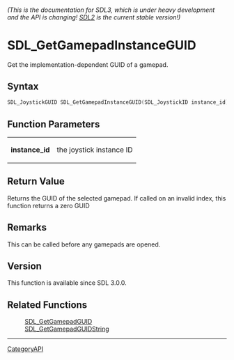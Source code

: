 ====== (This is the documentation for SDL3, which is under heavy development and the API is changing! [https://wiki.libsdl.org/SDL2/ SDL2] is the current stable version!) ======
= SDL_GetGamepadInstanceGUID =

Get the implementation-dependent GUID of a gamepad.

== Syntax ==

<syntaxhighlight lang='c'>
SDL_JoystickGUID SDL_GetGamepadInstanceGUID(SDL_JoystickID instance_id);
</syntaxhighlight>

== Function Parameters ==

{|
|'''instance_id'''
|the joystick instance ID
|}

== Return Value ==

Returns the GUID of the selected gamepad. If called on an invalid index,
this function returns a zero GUID

== Remarks ==

This can be called before any gamepads are opened.

== Version ==

This function is available since SDL 3.0.0.

== Related Functions ==

:[[SDL_GetGamepadGUID]]
:[[SDL_GetGamepadGUIDString]]

----
[[CategoryAPI]]


